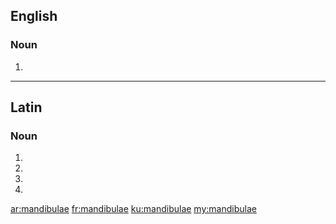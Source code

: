 ==English==

===Noun===
{{head|en|plural}}

# {{plural of|mandibula|lang=en}}

----

==Latin==

===Noun===
{{la-noun-form|mandibulae}}

# {{inflection of|mandibula||nom|p|lang=la}}
# {{inflection of|mandibula||gen|s|lang=la}}
# {{inflection of|mandibula||dat|s|lang=la}}
# {{inflection of|mandibula||voc|p|lang=la}}

[[ar:mandibulae]]
[[fr:mandibulae]]
[[ku:mandibulae]]
[[my:mandibulae]]